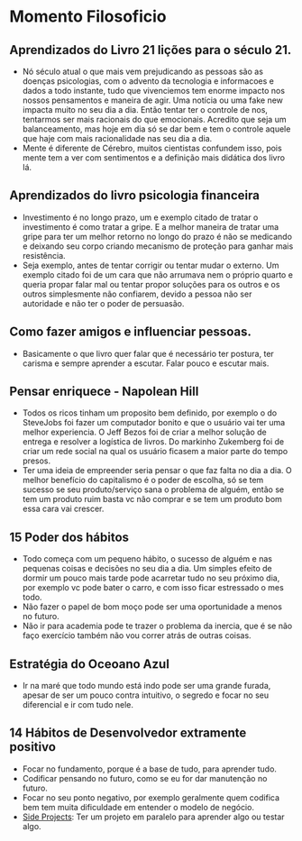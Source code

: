 # Momento Filosoficio

## Aprendizados do Livro 21 lições para o século 21.

- Nó século atual o que mais vem prejudicando as pessoas são as doenças psicologias, com o advento da tecnologia e informacoes e dados a todo instante, tudo que vivenciemos tem enorme impacto nos nossos pensamentos e maneira de agir. Uma notícia ou uma fake new impacta muito no seu dia a dia. Então tentar ter o controle de nos, tentarmos ser mais racionais do que emocionais. Acredito que seja um balanceamento, mas hoje em dia só se dar bem e tem o controle aquele que haje com mais racionalidade nas seu dia a dia.
- Mente é diferente de Cérebro, muitos cientistas confundem isso, pois mente tem a ver com sentimentos e a definição mais didática dos livro lá.

## Aprendizados do livro psicologia financeira

- Investimento é no longo prazo, um e exemplo citado de tratar o investimento é como tratar a gripe. E a melhor maneira de tratar uma gripe para ter um melhor retorno no longo do prazo é não se medicando e deixando seu corpo criando mecanismo de proteção para ganhar mais resistência.
- Seja exemplo, antes de tentar corrigir ou tentar mudar o externo. Um exemplo citado foi de um cara que não arrumava nem o próprio quarto e queria propar falar mal ou tentar propor soluções para os outros e os outros simplesmente não confiarem, devido a pessoa não ser autoridade e não ter o poder de persuasão.

## Como fazer amigos e influenciar pessoas.

- Basicamente o que livro quer falar que é necessário ter postura, ter carisma e sempre aprender a escutar. Falar pouco e escutar mais.

## Pensar enriquece - Napolean Hill

- Todos os ricos tinham um proposito bem definido, por exemplo o do SteveJobs foi fazer um computador bonito e que o usuário vai ter uma melhor experiencia. O Jeff Bezos foi de criar a melhor solução de entrega e resolver a logística de livros. Do markinho Zukemberg foi de criar um rede social na qual os usuário ficasem a maior parte do tempo presos.
- Ter uma ideia de empreender seria pensar o que faz falta no dia a dia. O melhor benefício do capitalismo é o poder de escolha, só se tem sucesso se seu produto/serviço sana o problema de alguém, então se tem um produto ruim basta vc não comprar e se tem um produto bom essa cara vai crescer.

## 15 Poder dos hábitos

- Todo começa com um pequeno hábito, o sucesso de alguém e nas pequenas coisas e decisões no seu dia a dia. Um simples efeito de dormir um pouco mais tarde pode acarretar tudo no seu próximo dia, por exemplo vc pode bater o carro, e com isso ficar estressado o mes todo.
- Não fazer o papel de bom moço pode ser uma oportunidade a menos no futuro.
- Não ir para academia pode te trazer o problema da inercia, que é se não faço exercício também não vou correr atrás de outras coisas.

## Estratégia do Oceoano Azul

- Ir na maré que todo mundo está indo pode ser uma grande furada, apesar de ser um pouco contra intuitivo, o segredo e focar no seu diferencial e ir com tudo nele.

## 14 Hábitos de Desenvolvedor extramente positivo

- Focar no fundamento, porque é a base de tudo, para aprender tudo.
- Codificar pensando no futuro, como se eu for dar manutenção no futuro.
- Focar no seu ponto negativo, por exemplo geralmente quem codifica bem tem muita dificuldade em entender o modelo de negócio.
- [Side Projects](somes-ideias.md): Ter um projeto em paralelo para aprender algo ou testar algo.
